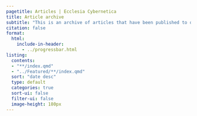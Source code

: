 ```yaml
---
pagetitle: Articles | Ecclesia Cybernetica
title: Article archive
subtitle: "This is an archive of articles that have been published to date on a range of topics, from data analysis to spirituality."
citation: false
format:
  html:
    include-in-header:
      - ../progressbar.html
listing:
  contents:
  - "**/index.qmd"
  - "../Featured/**/index.qmd"
  sort: "date desc"
  type: default
  categories: true
  sort-ui: false
  filter-ui: false
  image-height: 180px
---
```



